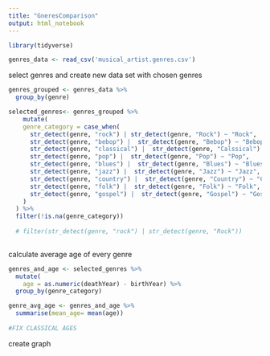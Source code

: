---
title: "GneresComparison"
output: html_notebook
---



```{r}
library(tidyverse)
```

```{r}
genres_data <- read_csv('musical_artist.genres.csv')
```
select genres and create new data set with chosen genres
```{r}
genres_grouped <- genres_data %>%
  group_by(genre)

selected_genres<- genres_grouped %>%
    mutate(
    genre_category = case_when(
      str_detect(genre, "rock") | str_detect(genre, "Rock") ~ "Rock",
      str_detect(genre, "bebop") |  str_detect(genre, "Bebop") ~ "Bebop",
      str_detect(genre, "classical") |  str_detect(genre, "Calssical") ~ "Classical",
      str_detect(genre, "pop") |  str_detect(genre, "Pop") ~ "Pop",
      str_detect(genre, "blues") |  str_detect(genre, "Blues") ~ "Blues",
      str_detect(genre, "jazz") |  str_detect(genre, "Jazz") ~ "Jazz",
      str_detect(genre, "country") |  str_detect(genre, "Country") ~ "Country",
      str_detect(genre, "folk") |  str_detect(genre, "Folk") ~ "Folk",
      str_detect(genre, "gospel") |  str_detect(genre, "Gospel") ~ "Gospel"
    )
  ) %>%
  filter(!is.na(genre_category))
  
  # filter(str_detect(genre, "rock") | str_detect(genre, "Rock"))
  
```

calculate average age of every genre
```{r}
genres_and_age <- selected_genres %>%
  mutate(
    age = as.numeric(deathYear) - birthYear) %>%
  group_by(genre_category) 

genre_avg_age <- genres_and_age %>%
  summarise(mean_age= mean(age))
   
#FIX CLASSICAL AGES
```


create graph





